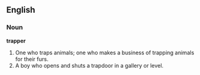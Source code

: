 ==English==

===Noun===

'''trapper'''

#One who traps animals; one who makes a business of trapping animals for their furs.
#A boy who opens and shuts a trapdoor in a gallery or level.